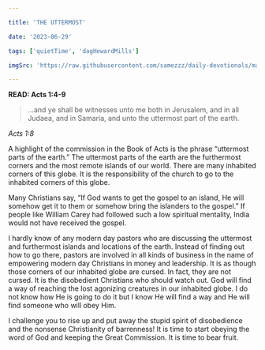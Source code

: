 ```yaml
---

title: 'THE UTTERMOST'

date: '2023-06-29'

tags: ['quietTime', 'dagHewardMills']

imgSrc: 'https://raw.githubusercontent.com/samezzz/daily-devotionals/main/images/evangelist-dag.jpg'

---
```


**READ: Acts 1:4-9**

>...and ye shall be witnesses unto me both in Jerusalem, and in all Judaea, and in Samaria, and unto the uttermost part of the earth. 

*Acts 1:8*

A highlight of the commission in the Book of Acts is the phrase “uttermost parts of the earth.” The uttermost parts of the earth are the furthermost corners and the most remote islands of our world. There are many inhabited corners of this globe. It is the responsibility of the church to go to the inhabited corners of this globe. 

Many Christians say, “If God wants to get the gospel to an island, He will somehow get it to them or somehow bring the islanders to the gospel.” If people like William Carey had followed such a low spiritual mentality, India would not have received the gospel. 

I hardly know of any modern day pastors who are discussing the uttermost and furthermost islands and locations of the earth. Instead of finding out how to go there, pastors are involved in all kinds of business in the name of empowering modern day Christians in money and leadership. It is as though those corners of our inhabited globe are cursed. In fact, they are not cursed. It is the disobedient Christians who should watch out. God will find a way of reaching the lost agonizing creatures in our inhabited globe. I do not know how He is going to do it but I know He will find a way and He will find someone who will obey Him. 

I challenge you to rise up and put away the stupid spirit of disobedience and the nonsense Christianity of barrenness! It is time to start obeying the word of God and keeping the Great Commission. It is time to bear fruit. 
